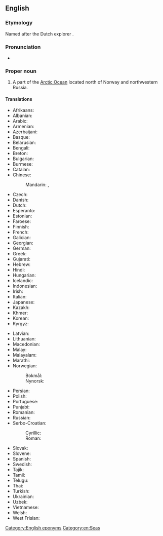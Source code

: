 ==English==
{{wikipedia}}

===Etymology===
Named after the Dutch explorer {{w|Willem Barentsz}}.

===Pronunciation===
* {{IPA|en|/ˈbæɹənts ˈsi/|/ˈbɛəɹənts ˈsi/}}

===Proper noun===
{{en-proper noun|head=[[Barents]] [[sea|Sea]]}}

# A part of the [[Arctic Ocean]] located north of Norway and northwestern Russia.

====Translations====
{{trans-top|part of the Arctic Ocean}}
* Afrikaans: {{t|af|Barentssee}}
* Albanian: {{t|sq|Deti Barents}}
* Arabic: {{t|ar|بَحْر بَارَنْتْس|m}}
* Armenian: {{t+|hy|Բարենցի ծով}}
* Azerbaijani: {{t+|az|Barens dənizi}}
* Basque: {{t|eu|Barents itsasoa}}
* Belarusian: {{t|be|Ба́ранцава мо́ра|n}}
* Bengali: {{t|bn|বারেন্টস সাগর}}
* Breton: {{t|br|Mor Barents|m}}
* Bulgarian: {{t|bg|Ба́ренцово море|n}}
* Burmese: {{t|my|ဗဲရင်းပင်လယ်}}
* Catalan: {{t|ca|mar de Barentsz|f}}
* Chinese:
*: Mandarin: {{t+|cmn|巴倫支海|sc=Hani}}, {{t+|cmn|巴伦支海|tr=Bālúnzhī hǎi|sc=Hani}}
* Czech: {{t+|cs|Barentsovo moře|n}}
* Danish: {{t|da|Barentshavet|n}} {{qualifier|definite form}}
* Dutch: {{t+|nl|Barentszzee|f}}
* Esperanto: {{t|eo|Barenca moro}}
* Estonian: {{t+|et|Barentsi meri}}
* Faroese: {{t|fo|Barentshavið|n}}
* Finnish: {{t+|fi|Barentsinmeri}}
* French: {{t+|fr|mer de Barents|f}}
* Galician: {{t|gl|Mar de Barents|m}}
* Georgian: {{t|ka|ბარენცის ზღვა}}
* German: {{t+|de|Barentssee|f}}
* Greek: {{t+|el|Θάλασσα Μπάρεντς|f}}
* Gujarati: {{t|gu|બેરેન્ટસ સમુદ્ર}}
* Hebrew: {{t|he|ים ברנץ|m|tr=yám barénts}}
* Hindi: {{t|hi|बेरिंट सागर}}
* Hungarian: {{t+|hu|Barents-tenger}}
* Icelandic: {{t|is|Barentshaf|n}}
* Indonesian: {{t|id|Laut Barents}}
* Irish: {{t|ga|Muir Barents|f}}
* Italian: {{t|it|mare di Barents|m}}
* Japanese: {{t|ja|バレンツ海|tr=Barentsu-kai}}
* Kazakh: {{t|kk|Баренц теңізі}}
* Khmer: {{t|km|សមុទ្របារ៉េន}}
* Korean: {{t+|ko|^바렌츠 해}}
* Kyrgyz: {{t|ky|Баренц деңизи}}
{{trans-mid}}
* Latvian: {{t|lv|Barenca jūra|f}}
* Lithuanian: {{t|lt|Barenco jūra|f}}
* Macedonian: {{t|mk|Баренцово Море|n}}
* Malay: {{t|ms|Laut Barents}}
* Malayalam: {{t|ml|ബെരെന്റ്സ് കടൽ}}
* Marathi: {{t|mr|बारेंट्स समुद्र}}
* Norwegian: 
*: Bokmål: {{t|nb|Barentshavet|n}}
*: Nynorsk: {{t|nn|Barentshavet|n}}
* Persian: {{t|fa|دریای بارنتز|tr=daryâ-ye bârentz}}
* Polish: {{t+|pl|Morze Barentsa|n}}
* Portuguese: {{t|pt|Mar de Barents|m}}
* Punjabi: {{t|pa|ਬਰੰਟਸ ਸਮੁੰਦਰ}}
* Romanian: {{t|ro|Marea Barents|f}}
* Russian: {{t+|ru|Ба́ренцево мо́ре|n}}
* Serbo-Croatian:
*: Cyrillic: {{t|sh|Баренцово море|n|sc=Cyrl}}
*: Roman: {{t|sh|Barentsovo more|n}}
* Slovak: {{t|sk|Barentsovo more|n}}
* Slovene: {{t|sl|Barentsovo morje|n}}
* Spanish: {{t|es|mar de Barents|m}}
* Swedish: {{t|sv|Barents hav|n}}
* Tajik: {{t|tg|Баҳри Баренс}}
* Tamil: {{t|ta|பேரன்ட்ஸ் கடல்}}
* Telugu: {{t|te|బేరెంట్స్ సముద్రం}}
* Thai: {{t|th|ทะเลแบเร็นตส์|tr=tálay bærĕnt}}
* Turkish: {{t|tr|Barents Denizi}}
* Ukrainian: {{t|uk|Ба́ренцове мо́ре|n}}
* Uzbek: {{t|uz|Barens dengizi}}
* Vietnamese: {{t|vi|biển Barents}}
* Welsh: {{t|cy|Môr Barents|m}}
* West Frisian: {{t|fy|Barentssee}}
{{trans-bottom}}

[[Category:English eponyms]]
[[Category:en:Seas]]